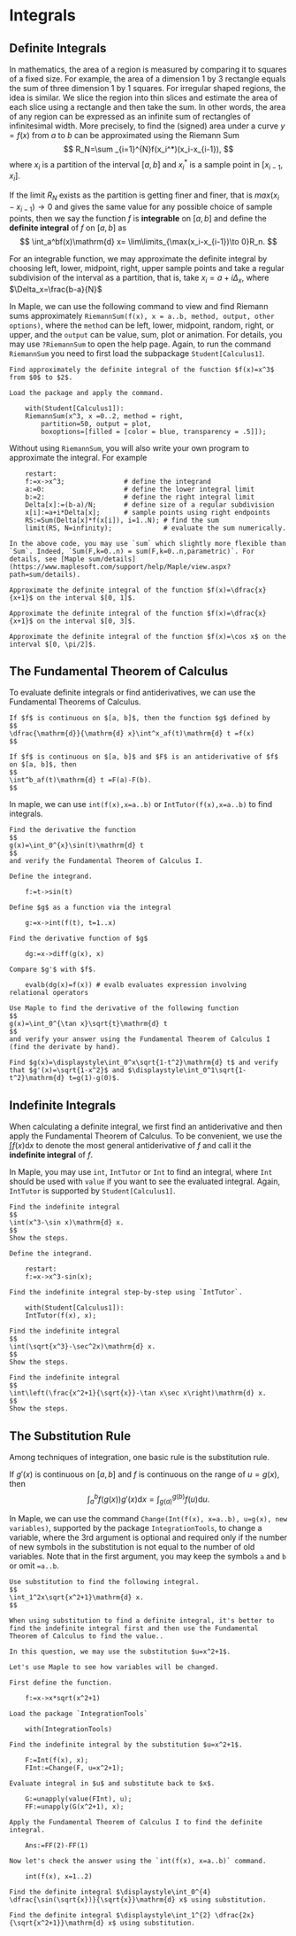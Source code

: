 # Integrals

## Definite Integrals

In mathematics, the area of a region is measured by comparing it to squares of a fixed size. For example, the area of a dimension 1 by 3 rectangle equals the sum of three dimension 1 by 1 squares. For irregular shaped regions, the idea is similar. We slice the region into thin slices and estimate the area of each slice using a rectangle and then take the sum. In other words, the area of any region can be expressed as an infinite sum of rectangles of infinitesimal width. More precisely, to find the (signed) area under a curve $y=f(x)$ from $a$ to $b$ can be approximated using the Riemann Sum
$$
R_N=\sum _{i=1}^{N}f(x_i^*)(x_i-x_{i-1}),
$$
where $x_i$ is a partition of the interval $[a,b]$ and $x_i^*$ is a sample point in $[x_{i-1}, x_i]$.

If the limit $R_N$ exists as the partition is getting finer and finer, that is $max(x_i-x_{i-1})\to 0$ and gives the same value for any possible choice of sample points, then we say the function $f$ is **integrable** on $[a, b]$ and define the **definite integral** of $f$ on $[a, b]$ as 
$$
\int_a^bf(x)\mathrm{d} x= \lim\limits_{\max(x_i-x_{i-1})\to 0}R_n.
$$

For an integrable function, we may approximate the definite integral by choosing left, lower, midpoint, right, upper sample points and take a regular subdivision of the interval as a partition, that is, take $x_i=a+i\Delta_x$, where $\Delta_x=\frac{b-a}{N}$

In Maple, we can use the following command to view and find Riemann sums approximately
`RiemannSum(f(x), x = a..b, method, output, other options)`, where the `method` can be left, lower, midpoint, random, right, or upper, and the `output` can be value, sum, plot or animation. For details, you may use `?RiemannSum` to open the help page.
Again, to run the command `RiemannSum` you need to first load the subpackage `Student[Calculus1]`. 

```example

Find approximately the definite integral of the function $f(x)=x^3$ from $0$ to $2$.

```

```solution

Load the package and apply the command.

    with(Student[Calculus1]):
    RiemannSum(x^3, x =0..2, method = right,
        partition=50, output = plot,
        boxoptions=[filled = [color = blue, transparency = .5]]);

```

Without using `RiemannSum`, you will also write your own program to approximate the integral. For example

```solution
  

    restart:  
    f:=x->x^3;               # define the integrand
    a:=0:                    # define the lower integral limit
    b:=2:                    # define the right integral limit
    Delta[x]:=(b-a)/N;       # define size of a regular subdivision
    x[i]:=a+i*Delta[x];      # sample points using right endpoints
    RS:=Sum(Delta[x]*f(x[i]), i=1..N); # find the sum
    limit(RS, N=infinity);             # evaluate the sum numerically.

```

```remark

In the above code, you may use `sum` which slightly more flexible than `Sum`. Indeed, `Sum(F,k=0..n) = sum(F,k=0..n,parametric)`. For details, see [Maple sum/details](https://www.maplesoft.com/support/help/Maple/view.aspx?path=sum/details).

```

```exercise

Approximate the definite integral of the function $f(x)=\dfrac{x}{x+1}$ on the interval $[0, 1]$.

```

```exercise

Approximate the definite integral of the function $f(x)=\dfrac{x}{x+1}$ on the interval $[0, 3]$.

```

```exercise

Approximate the definite integral of the function $f(x)=\cos x$ on the interval $[0, \pi/2]$.

```

## The Fundamental Theorem of Calculus

To evaluate definite integrals or find antiderivatives, we can use the Fundamental Theorems of Calculus. 

```theorem

If $f$ is continuous on $[a, b]$, then the function $g$ defined by
$$
\dfrac{\mathrm{d}}{\mathrm{d} x}\int^x_af(t)\mathrm{d} t =f(x)
$$

```

```theorem

If $f$ is continuous on $[a, b]$ and $F$ is an antiderivative of $f$ on $[a, b]$, then
$$
\int^b_af(t)\mathrm{d} t =F(a)-F(b).
$$

```

In maple, we can use `int(f(x),x=a..b)` or `IntTutor(f(x),x=a..b)` to find integrals.

```example

Find the derivative the function
$$
g(x)=\int_0^{x}\sin(t)\mathrm{d} t
$$
and verify the Fundamental Theorem of Calculus I.

```

```solution

Define the integrand.

    f:=t->sin(t)

Define $g$ as a function via the integral

    g:=x->int(f(t), t=1..x)

Find the derivative function of $g$

    dg:=x->diff(g(x), x)

Compare $g'$ with $f$.

    evalb(dg(x)=f(x)) # evalb evaluates expression involving relational operators

```

```exercise

Use Maple to find the derivative of the following function
$$
g(x)=\int_0^{\tan x}\sqrt{t}\mathrm{d} t
$$
and verify your answer using the Fundamental Theorem of Calculus I (find the derivate by hand).

```

```exercise

Find $g(x)=\displaystyle\int_0^x\sqrt{1-t^2}\mathrm{d} t$ and verify that $g'(x)=\sqrt{1-x^2}$ and $\displaystyle\int_0^1\sqrt{1-t^2}\mathrm{d} t=g(1)-g(0)$.

```

## Indefinite Integrals

When calculating a definite integral, we first find an antiderivative and then apply the Fundamental Theorem of Calculus. To be convenient, we use the $\int f(x)\mathrm{d}x$ to denote the most general antiderivative of $f$ and call it the **indefinite integral** of $f$.

In Maple, you may use `int`, `IntTutor` or `Int` to find an integral, where `Int` should be used with `value` if you want to see the evaluated integral.
Again, `IntTutor` is supported by `Student[Calculus1]`.

```example

Find the indefinite integral
$$
\int(x^3-\sin x)\mathrm{d} x.
$$
Show the steps.

```

```solution

Define the integrand.

    restart:
    f:=x->x^3-sin(x);

Find the indefinite integral step-by-step using `IntTutor`.

    with(Student[Calculus1]):
    IntTutor(f(x), x);

```

```exercise

Find the indefinite integral
$$
\int(\sqrt{x^3}-\sec^2x)\mathrm{d} x.
$$
Show the steps.

```

```exercise

Find the indefinite integral
$$
\int\left(\frac{x^2+1}{\sqrt{x}}-\tan x\sec x\right)\mathrm{d} x.
$$
Show the steps.

```

## The Substitution Rule

Among techniques of integration, one basic rule is the substitution rule.

If $g'(x)$ is continuous on $[a, b]$ and $f$ is continuous on the range of $u=g(x)$, then 
$$
\int_a^bf(g(x))g'(x)\mathrm{d} x=\int_{g(a)}^{g(b)}f(u)\mathrm{d} u.
$$

In Maple, we can use the command `Change(Int(f(x), x=a..b), u=g(x), new variables)`, supported by the package `IntegrationTools`, to change a variable, where the 3rd argument is optional and required only if the number of new symbols in the substitution is not equal to the number of old variables. Note that in the first argument, you may keep the symbols `a` and `b` or omit `=a..b`.

```example

Use substitution to find the following integral.
$$
\int_1^2x\sqrt{x^2+1}\mathrm{d} x.
$$

```

```solution

When using substitution to find a definite integral, it's better to find the indefinite integral first and then use the Fundamental Theorem of Calculus to find the value..

In this question, we may use the substitution $u=x^2+1$.

Let's use Maple to see how variables will be changed.

First define the function.

    f:=x->x*sqrt(x^2+1)

Load the package `IntegrationTools`

    with(IntegrationTools)

Find the indefinite integral by the substitution $u=x^2+1$. 

    F:=Int(f(x), x);
    FInt:=Change(F, u=x^2+1);

Evaluate integral in $u$ and substitute back to $x$.

    G:=unapply(value(FInt), u);
    FF:=unapply(G(x^2+1), x);

Apply the Fundamental Theorem of Calculus I to find the definite integral.

    Ans:=FF(2)-FF(1)

Now let's check the answer using the `int(f(x), x=a..b)` command.

    int(f(x), x=1..2)

```

```exercise

Find the definite integral $\displaystyle\int_0^{4} \dfrac{\sin(\sqrt{x})}{\sqrt{x}}\mathrm{d} x$ using substitution.

```

```exercise

Find the definite integral $\displaystyle\int_1^{2} \dfrac{2x}{\sqrt{x^2+1}}\mathrm{d} x$ using substitution.

```
